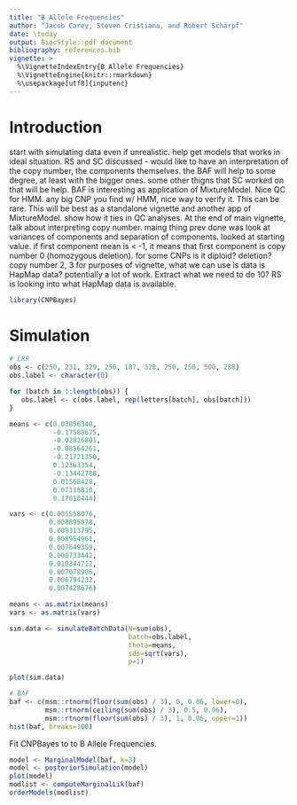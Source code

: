 ```yaml
---
title: "B Allele Frequencies"
author: "Jacob Carey, Steven Cristiano, and Robert Scharpf"
date: \today
output: BiocStyle::pdf_document
bibliography: references.bib
vignette: >
  %\VignetteIndexEntry{B Allele Frequencies}
  %\VignetteEngine{knitr::rmarkdown}
  %\usepackage[utf8]{inputenc} 
---
```


# Introduction

start with simulating data even if unrealistic. help get models that works in
ideal situation. RS and SC discussed - would like to have an interpretation of
the copy number, the components themselves. the BAF will help to some degree,
at least with the bigger ones. some other thigns that SC worked on that will be
help. BAF is interesting as application of MixtureModel. Nice QC for HMM. any
big CNP you find w/ HMM, nice way to verify it. This can be rare. This will be
best as a standalone vignette and another app of MixtureModel. show how it ties
in QC analyses. At the end of main vignette, talk about interpreting copy
number. maing thing prev done was look at variances of components and
separation of components. looked at starting value. if first component mean is
< -1, it means that first component is copy number 0 (homozygous deletion). for 
some CNPs is it diploid? deletion? copy number 2, 3 for purposes of vignette,
what we can use is data is HapMap data? potentially a lot of work. Extract what
we need to do 10? RS is looking into what HapMap data is available.

```r
library(CNPBayes)
```

# Simulation
```r
# LRR
obs <- c(250, 231, 329, 250, 187, 328, 250, 250, 500, 288)
obs.label <- character(0)

for (batch in 1:length(obs)) {
   obs.label <- c(obs.label, rep(letters[batch], obs[batch])) 
}

means <- c(0.03856340,
           -0.17588675,
           -0.02816801,
           -0.08564261,
           -0.21721350,
           0.12363354,
           -0.13442788,
           0.01568428,
           0.07118810,
           0.17810444)

vars <- c(0.005558076,
          0.008895078,
          0.009313795,
          0.008954961,
          0.007649359,
          0.008733442,
          0.010344712,
          0.007078906,
          0.006794232,
          0.007428676)

means <- as.matrix(means)
vars <- as.matrix(vars)

sim.data <- simulateBatchData(N=sum(obs),
                              batch=obs.label,
                              theta=means,
                              sds=sqrt(vars),
                              p=1)

plot(sim.data)

# BAF
baf <- c(msm::rtnorm(floor(sum(obs) / 3), 0, 0.06, lower=0),
         msm::rtnorm(ceiling(sum(obs) / 3), 0.5, 0.06),
         msm::rtnorm(floor(sum(obs) / 3), 1, 0.06, upper=1))
hist(baf, breaks=100)
```

Fit CNPBayes to to B Allele Frequencies.

```r
model <- MarginalModel(baf, k=3)
model <- posteriorSimulation(model)
plot(model)
modlist <- computeMarginalLik(baf)
orderModels(modlist)
```
